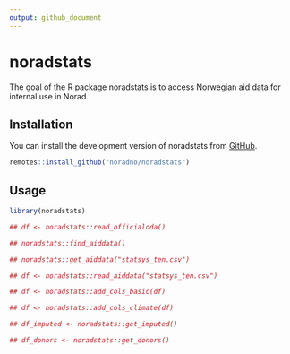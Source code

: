 ```yaml
---
output: github_document
---
```


<!-- README.md is generated from README.Rmd. Please edit that file -->

# noradstats

The goal of the R package noradstats is to access Norwegian aid data for internal use in Norad.

## Installation

You can install the development version of noradstats from [GitHub](https://github.com/noradno/noradstats).

``` r
remotes::install_github("noradno/noradstats")
```

## Usage

``` r
library(noradstats)

## df <- noradstats::read_officialoda()

## noradstats::find_aiddata()

## noradstats::get_aiddata("statsys_ten.csv")

## df <- noradstats::read_aiddata("statsys_ten.csv")

## df <- noradstats::add_cols_basic(df)

## df <- noradstats::add_cols_climate(df)

## df_imputed <- noradstats::get_imputed()

## df_donors <- noradstats::get_donors()

```